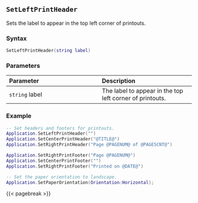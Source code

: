 ## `SetLeftPrintHeader`

Sets the label to appear in the top left corner of printouts\index{printing!headers \& footers}.

### Syntax {-}

``` .lua
SetLeftPrintHeader(string label)
```

### Parameters {-}

**Parameter** | **Description**
| :-- | :-- |
| `string` label | The label to appear in the top left corner of printouts. |

### Example {-}

``` .lua
-- Set headers and footers for printouts.
Application.SetLeftPrintHeader("")
Application.SetCenterPrintHeader("@TITLE@")
Application.SetRightPrintHeader("Page @PAGENUM@ of @PAGESCNT@")

Application.SetRightPrintFooter("Page @PAGENUM@")
Application.SetCenterPrintFooter("")
Application.SetRightPrintFooter("Printed on @DATE@")

-- Set the paper orientation to landscape.
Application.SetPaperOrientation(Orientation:Horizontal);
```

{{< pagebreak >}}
